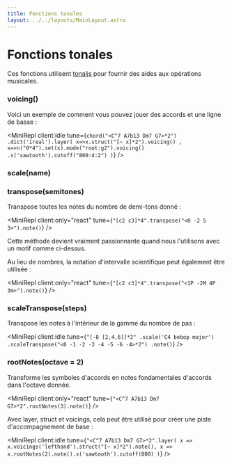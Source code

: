 ```yaml
---
title: Fonctions tonales
layout: ../../layouts/MainLayout.astro
---
```



# Fonctions tonales

Ces fonctions utilisent [tonaljs](https://github.com/tonaljs/tonal) pour fournir des aides aux opérations musicales.

### voicing()

<JsDoc client:idle name="voicing" h={0} />

Voici un exemple de comment vous pouvez jouer des accords et une ligne de basse :

<MiniRepl
  client:idle
  tune={`chord("<C^7 A7b13 Dm7 G7>*2")
  .dict('ireal').layer(
  x=>x.struct("[~ x]*2").voicing()
  ,
  x=>n("0*4").set(x).mode("root:g2").voicing()
  .s('sawtooth').cutoff("800:4:2")
)`}
/>

### scale(name)

<JsDoc client:idle name="scale" h={0} />

### transpose(semitones)

Transpose toutes les notes du nombre de demi-tons donné :

<MiniRepl client:only="react" tune={`"[c2 c3]*4".transpose("<0 -2 5 3>").note()`} />

Cette méthode devient vraiment passionnante quand nous l'utilisons avec un motif comme ci-dessus.

Au lieu de nombres, la notation d'intervalle scientifique peut également être utilisée :

<MiniRepl client:only="react" tune={`"[c2 c3]*4".transpose("<1P -2M 4P 3m>").note()`} />

### scaleTranspose(steps)

Transpose les notes à l'intérieur de la gamme du nombre de pas :

<MiniRepl
  client:idle
  tune={`"[-8 [2,4,6]]*2"
.scale('C4 bebop major')
.scaleTranspose("<0 -1 -2 -3 -4 -5 -6 -4>*2")
.note()`}
/>

### rootNotes(octave = 2)

Transforme les symboles d'accords en notes fondamentales d'accords dans l'octave donnée.

<MiniRepl client:only="react" tune={`"<C^7 A7b13 Dm7 G7>*2".rootNotes(3).note()`} />

Avec layer, struct et voicings, cela peut être utilisé pour créer une piste d'accompagnement de base :

<MiniRepl
  client:idle
  tune={`"<C^7 A7b13 Dm7 G7>*2".layer(
  x => x.voicings('lefthand').struct("[~ x]*2").note(),
  x => x.rootNotes(2).note().s('sawtooth').cutoff(800)
)`}
/>
